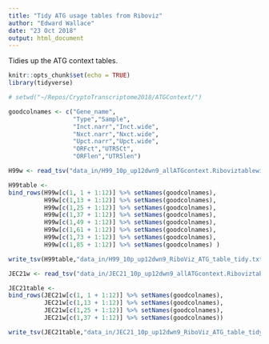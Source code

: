 ```yaml
---
title: "Tidy ATG usage tables from Riboviz"
author: "Edward Wallace"
date: "23 Oct 2018"
output: html_document
---
```


Tidies up the ATG context tables.

```r
knitr::opts_chunk$set(echo = TRUE)
library(tidyverse)
```

```r
# setwd("~/Repos/CryptoTranscriptome2018/ATGContext/")

goodcolnames <- c("Gene_name",
                  "Type","Sample",
                  "Inct.narr","Inct.wide",
                  "Nxct.narr","Nxct.wide",
                  "Upct.narr","Upct.wide",
                  "ORFct","UTR5Ct",
                  "ORFlen","UTR5len")

H99w <- read_tsv("data_in/H99_10p_up12dwn9_allATGcontext.Riboviztablewide.txt")

H99table <- 
bind_rows(H99w[c(1, 1 + 1:12)] %>% setNames(goodcolnames),
          H99w[c(1,13 + 1:12)] %>% setNames(goodcolnames),
          H99w[c(1,25 + 1:12)] %>% setNames(goodcolnames),
          H99w[c(1,37 + 1:12)] %>% setNames(goodcolnames),
          H99w[c(1,49 + 1:12)] %>% setNames(goodcolnames),
          H99w[c(1,61 + 1:12)] %>% setNames(goodcolnames),
          H99w[c(1,73 + 1:12)] %>% setNames(goodcolnames),
          H99w[c(1,85 + 1:12)] %>% setNames(goodcolnames) )

write_tsv(H99table,"data_in/H99_10p_up12dwn9_RiboViz_ATG_table_tidy.txt")
```

```r
JEC21w <- read_tsv("data_in/JEC21_10p_up12dwn9_allATGcontext.Riboviztablewide.txt")

JEC21table <- 
bind_rows(JEC21w[c(1, 1 + 1:12)] %>% setNames(goodcolnames),
          JEC21w[c(1,13 + 1:12)] %>% setNames(goodcolnames),
          JEC21w[c(1,25 + 1:12)] %>% setNames(goodcolnames),
          JEC21w[c(1,37 + 1:12)] %>% setNames(goodcolnames))

write_tsv(JEC21table,"data_in/JEC21_10p_up12dwn9_RiboViz_ATG_table_tidy.txt")
```

